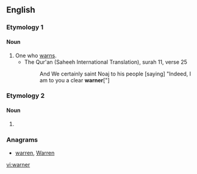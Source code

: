 {{also|Warner}}
==English==

===Etymology 1===
{{suffix|warn|er}}

====Noun====
{{en-noun}}

# One who [[warn]]s.
#* The Qur'an (Saheeh International Translation), surah 11, verse 25
#*: And We certainly saint Noaj to his people [saying] "Indeed, I am to you a clear '''warner'''["]

===Etymology 2===

====Noun====
{{en-noun}}

# {{obsolete form of|warrener}}
#: {{rfquotek|Piers Plowman}}

===Anagrams===
* [[warren#English|warren]], [[Warren#English|Warren]]

[[vi:warner]]